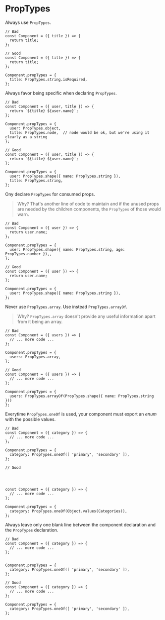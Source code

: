 # PropTypes

Always use `PropTypes`.

    // Bad
    const Component = ({ title }) => {
      return title;
    };
    
    // Good
    const Component = ({ title }) => {
      return title;
    };
    
    Component.propTypes = {
      title: PropTypes.string.isRequired,
    };

Always favor being specific when declaring `PropTypes`.

    // Bad
    const Component = ({ user, title }) => {
      return `${title} ${user.name}`;
    };
    
    Component.propTypes = {
      user: PropTypes.object,
      title: PropTypes.node,  // node would be ok, but we're using it clearly as a string
    };
    
    // Good
    const Component = ({ user, title }) => {
      return `${title} ${user.name}`;
    };
    
    Component.propTypes = {
      user: PropTypes.shape({ name: PropTypes.string }),
      title: PropTypes.string,
    };

Ony declare `PropTypes` for consumed props.

> Why? That's another line of code to maintain and if the unused props are needed by the children components, the `PropTypes` of those would warn.

    // Bad
    const Component = ({ user }) => {
      return user.name;
    };
    
    Component.propTypes = {
      user: PropTypes.shape({ name: PropTypes.string, age: PropTypes.number }),,
    };
    
    // Good
    const Component = ({ user }) => {
      return user.name;
    };
    
    Component.propTypes = {
      user: PropTypes.shape({ name: PropTypes.string }),
    };

Never use `PropTypes.array`. Use instead `PropTypes.arrayOf`.

> Why? `PropTypes.array` doesn't provide any useful information apart from it being an array.

    // Bad
    const Component = ({ users }) => {
      // ... more code ...
    };
    
    Component.propTypes = {
      users: PropTypes.array,
    };
    
    // Good
    const Component = ({ users }) => {
      // ... more code ...
    };
    
    Component.propTypes = {
      users: PropTypes.arrayOf(PropTypes.shape({ name: PropTypes.string }))
    };

Everytime `PropTypes.oneOf` is used, your component must export an *enum* with the possible values.

    // Bad
    const Component = ({ category }) => {
      // ... more code ...
    };
    
    Component.propTypes = {
      category: PropTypes.oneOf([ 'primary', 'secondary' ]),
    };
    
    // Good
    
    
    
    
    const Component = ({ category }) => {
      // ... more code ...
    };
    
    Component.propTypes = {
      category: PropTypes.oneOf(Object.values(Categories)),
    };

Always leave only one blank line between the component declaration and the `PropTypes` declaration.

    // Bad
    const Component = ({ category }) => {
      // ... more code ...
    };
    
    
    Component.propTypes = {
      category: PropTypes.oneOf([ 'primary', 'secondary' ]),
    };
    
    // Good
    const Component = ({ category }) => {
      // ... more code ...
    };
    
    Component.propTypes = {
      category: PropTypes.oneOf([ 'primary', 'secondary' ]),
    };